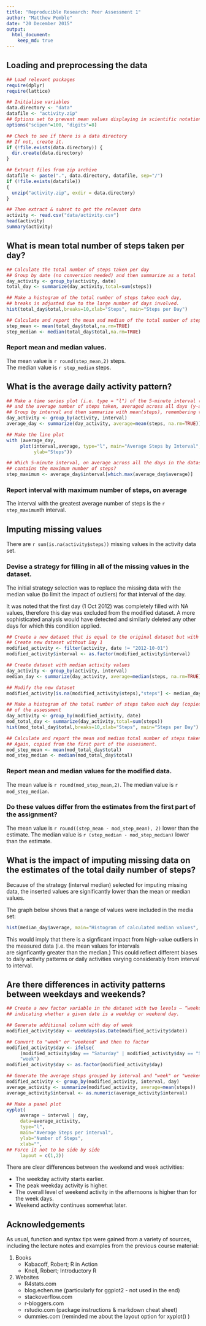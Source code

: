 ```yaml
---
title: "Reproducible Research: Peer Assessment 1"
author: "Matthew Pemble"
date: "20 December 2015"
output: 
  html_document:
    keep_md: true
---
```


## Loading and preprocessing the data

```r
## Load relevant packages
require(dplyr)
require(lattice)

## Initialise variables
data.directory <- "data"
datafile <- "activity.zip"
## Options set to prevent mean values displaying in scientific notation.
options("scipen"=100, "digits"=8)

## Check to see if there is a data directory
## If not, create it.
if (!file.exists(data.directory)) {
  dir.create(data.directory)
}

## Extract files from zip archive
datafile <- paste(".", data.directory, datafile, sep="/")
if (!file.exists(datafile))
{
  unzip("activity.zip", exdir = data.directory)
}

## Then extract & subset to get the relevant data
activity <- read.csv("data/activity.csv")
head(activity)
summary(activity)
```

## What is mean total number of steps taken per day?

```r

## Calculate the total number of steps taken per day
## Group by date (no conversion needed) and then summarize as a total
day_activity <- group_by(activity, date)
total_day <- summarize(day_activity,total=sum(steps))

## Make a histogram of the total number of steps taken each day, 
## breaks is adjusted due to the large number of days involved.
hist(total_day$total,breaks=10,xlab="Steps", main="Steps per Day")

## Calculate and report the mean and median of the total number of steps taken per day
step_mean <- mean(total_day$total,na.rm=TRUE)
step_median <- median(total_day$total,na.rm=TRUE)
```
### Report mean and median values.
The mean value is `r round(step_mean,2)` steps.  
The median value is `r step_median` steps.

## What is the average daily activity pattern?

```r

## Make a time series plot (i.e. type = "l") of the 5-minute interval (x-axis) 
## and the average number of steps taken, averaged across all days (y-axis)
## Group by interval and then summarize with mean(steps), remembering to remove NAs.
day_activity <- group_by(activity, interval)
average_day <- summarize(day_activity, average=mean(steps, na.rm=TRUE))

## Make the line plot
with (average_day,
     plot(interval,average, type="l", main="Average Steps by Interval", xlab="5 Minute Interval",
          ylab="Steps"))

## Which 5-minute interval, on average across all the days in the dataset, 
## contains the maximum number of steps?
step_maximum <- average_day$interval[which.max(average_day$average)]
```
### Report interval with maximum number of steps, on average
The interval with the greatest average number of steps is the `r step_maximum`th interval.

## Imputing missing values

There are `r sum(is.na(activity$steps))` missing values in the activity data set.

### Devise a strategy for filling in all of the missing values in the dataset.
The initial strategy selection was to replace the missing data with the median value 
(to limit the impact of outliers) for that interval of the day.  

It was noted that the first day (1 Oct 2012) was completely filled with NA values, 
therefore this day was excluded from the modified dataset. A more sophisticated 
analysis would have detected and similarly deleted any other days for which this 
condition applied.

```r
## Create a new dataset that is equal to the original dataset but with the missing data filled in.
## Create new dataset without Day 1
modified_activity <- filter(activity, date != "2012-10-01")
modified_activity$interval <- as.factor(modified_activity$interval)

## Create dataset with median activity values
day_activity <- group_by(activity, interval)
median_day <- summarize(day_activity, average=median(steps, na.rm=TRUE))

## Modify the new dataset
modified_activity[is.na(modified_activity$steps),"steps"] <- median_day$average

## Make a histogram of the total number of steps taken each day (copied from the first part)
## of the assessment
day_activity <- group_by(modified_activity, date)
mod_total_day <- summarize(day_activity,total=sum(steps))
hist(mod_total_day$total,breaks=10,xlab="Steps", main="Steps per Day")

## Calculate and report the mean and median total number of steps taken per day. 
## Again, copied from the first part of the assessment.
mod_step_mean <- mean(mod_total_day$total)
mod_step_median <- median(mod_total_day$total)
```
### Report mean and median values for the modified data.
The mean value is `r round(mod_step_mean,2)`.
The median value is `r mod_step_median`.

### Do these values differ from the estimates from the first part of the assignment? 
The mean value is `r round((step_mean - mod_step_mean), 2)` lower than the estimate.
The median value is `r (step_median - mod_step_median)` lower than the estimate.

## What is the impact of imputing missing data on the estimates of the total daily number of steps?

Because of the strategy (interval median) selected for imputing missing data, 
the inserted values are significantly lower than the mean or median values.

The graph below shows that a range of values were included in the media set:
```r
hist(median_day$average, main="Histogram of calculated median values", xlab="steps")
```

This would imply that there is a signficant impact from high-value outliers in 
the measured data (i.e. the mean values for intervals  
are signficantly greater than the median.)  This could reflect different biases 
to daily activity patterns or daily activities varying considerably from interval
to interval.

## Are there differences in activity patterns between weekdays and weekends?
```r
## Create a new factor variable in the dataset with two levels – “weekday” and “weekend”
## indicating whether a given date is a weekday or weekend day.

## Generate additional column with day of week
modified_activity$day <- weekdays(as.Date(modified_activity$date))

## Convert to "week" or "weekend" and then to factor
modified_activity$day <- ifelse(
     (modified_activity$day == "Saturday" | modified_activity$day == "Sunday"), "weekend",
     "week")
modified_activity$day <- as.factor(modified_activity$day)

## Generate the average steps grouped by interval and "week" or "weekend"
modified_activity <- group_by(modified_activity, interval, day)
average_activity <- summarize(modified_activity, average=mean(steps))
average_activity$interval <- as.numeric(average_activity$interval)

## Make a panel plot
xyplot(
     average ~ interval | day, 
     data=average_activity, 
     type="l", 
     main="Average Steps per interval", 
     ylab="Number of Steps",
     xlab="",
## Force it not to be side by side
     layout = c(1,2))

```

There are clear differences between the weekend and week activities:  

- The weekday activity starts earlier.  
- The peak weekday activity is higher.  
- The overall level of weekend activity in the afternoons is higher than for the week days.
- Weekend activity continues somewhat later.

## Acknowledgements

As usual, function and syntax tips were gained from a variety of sources, including the lecture notes and examples from the previous course material:  

1. Books  
    + Kabacoff, Robert; R in Action  
    + Knell, Robert; Introductory R 
    
1. Websites  
    + R4stats.com  
    + blog.echen.me (particularly for ggplot2 - not used in the end)  
    + stackoverflow.com  
    + r-bloggers.com  
    + rstudio.com (package instructions & markdown cheat sheet)  
    + dummies.com (reminded me about the layout option for xyplot() )